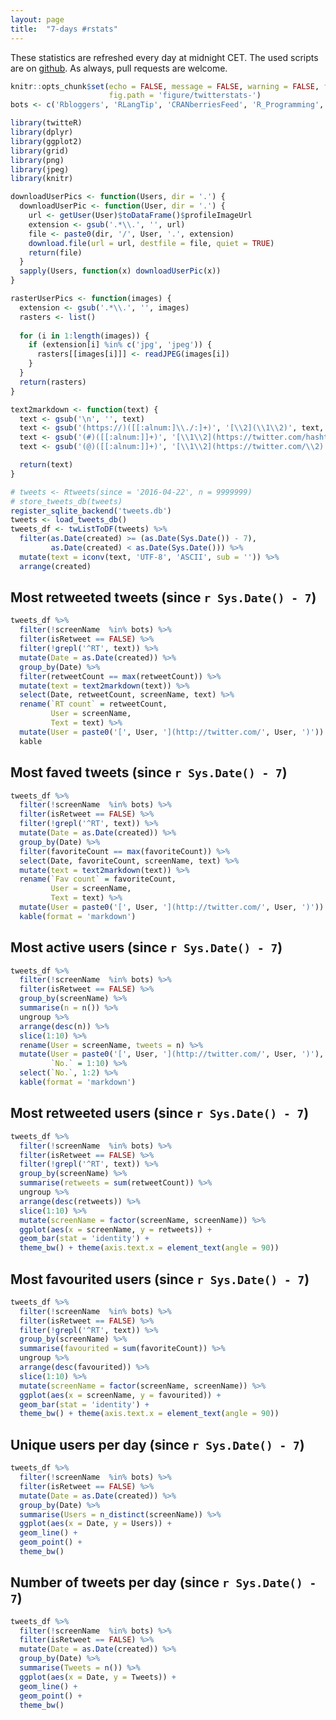 ```yaml
---
layout: page
title:  "7-days #rstats"
---
```


These statistics are refreshed every day at midnight CET. The used scripts are on [github](https://github.com/calligross/twitteRstats). As always, pull requests are welcome.

```r
knitr::opts_chunk$set(echo = FALSE, message = FALSE, warning = FALSE, fig.width = 10, 
                      fig.path = 'figure/twitterstats-')
bots <- c('Rbloggers', 'RLangTip', 'CRANberriesFeed', 'R_Programming', 'SemanticEarth', 'BigDataTweetBot')
```

```r
library(twitteR)
library(dplyr)
library(ggplot2)
library(grid)
library(png)
library(jpeg)
library(knitr)
```


```r
downloadUserPics <- function(Users, dir = '.') {
  downloadUserPic <- function(User, dir = '.') {
    url <- getUser(User)$toDataFrame()$profileImageUrl
    extension <- gsub('.*\\.', '', url)
    file <- paste0(dir, '/', User, '.', extension)
    download.file(url = url, destfile = file, quiet = TRUE)
    return(file)
  }
  sapply(Users, function(x) downloadUserPic(x))
}

rasterUserPics <- function(images) {
  extension <- gsub('.*\\.', '', images)
  rasters <- list()
  
  for (i in 1:length(images)) {
    if (extension[i] %in% c('jpg', 'jpeg')) {
      rasters[[images[i]]] <- readJPEG(images[i])
    }
  }
  return(rasters)
}

text2markdown <- function(text) {
  text <- gsub('\n', '', text)
  text <- gsub('(https://)([[:alnum:]\\./:]+)', '[\\2](\\1\\2)', text, ignore.case = TRUE)
  text <- gsub('(#)([[:alnum:]]+)', '[\\1\\2](https://twitter.com/hashtag/\\2?src=hash)', text)
  text <- gsub('(@)([[:alnum:]]+)', '[\\1\\2](https://twitter.com/\\2)', text)

  return(text)
}

```

```r
# tweets <- Rtweets(since = '2016-04-22', n = 9999999)
# store_tweets_db(tweets)
register_sqlite_backend('tweets.db')
tweets <- load_tweets_db()
tweets_df <- twListToDF(tweets) %>% 
  filter(as.Date(created) >= (as.Date(Sys.Date()) - 7),
         as.Date(created) < as.Date(Sys.Date())) %>%
  mutate(text = iconv(text, 'UTF-8', 'ASCII', sub = '')) %>%
  arrange(created)
```

## Most retweeted tweets (since `r Sys.Date() - 7`)

```r
tweets_df %>%
  filter(!screenName  %in% bots) %>%
  filter(isRetweet == FALSE) %>%
  filter(!grepl('^RT', text)) %>%
  mutate(Date = as.Date(created)) %>%
  group_by(Date) %>%
  filter(retweetCount == max(retweetCount)) %>%
  mutate(text = text2markdown(text)) %>%
  select(Date, retweetCount, screenName, text) %>%
  rename(`RT count` = retweetCount,
         User = screenName,
         Text = text) %>%
  mutate(User = paste0('[', User, '](http://twitter.com/', User, ')')) %>%
  kable
```

## Most faved tweets (since `r Sys.Date() - 7`)

```r
tweets_df %>%
  filter(!screenName  %in% bots) %>%
  filter(isRetweet == FALSE) %>%
  filter(!grepl('^RT', text)) %>%
  mutate(Date = as.Date(created)) %>%
  group_by(Date) %>%
  filter(favoriteCount == max(favoriteCount)) %>%
  select(Date, favoriteCount, screenName, text) %>%
  mutate(text = text2markdown(text)) %>%
  rename(`Fav count` = favoriteCount,
         User = screenName,
         Text = text) %>%
  mutate(User = paste0('[', User, '](http://twitter.com/', User, ')')) %>%
  kable(format = 'markdown')
```

## Most active users (since `r Sys.Date() - 7`)

```r
tweets_df %>%
  filter(!screenName  %in% bots) %>%
  filter(isRetweet == FALSE) %>%
  group_by(screenName) %>%
  summarise(n = n()) %>%
  ungroup %>%
  arrange(desc(n)) %>%
  slice(1:10) %>%
  rename(User = screenName, tweets = n) %>%
  mutate(User = paste0('[', User, '](http://twitter.com/', User, ')'),
         `No.` = 1:10) %>%
  select(`No.`, 1:2) %>%
  kable(format = 'markdown')

```

## Most retweeted users (since `r Sys.Date() - 7`)

```r
tweets_df %>%
  filter(!screenName  %in% bots) %>%
  filter(isRetweet == FALSE) %>%
  filter(!grepl('^RT', text)) %>%
  group_by(screenName) %>%
  summarise(retweets = sum(retweetCount)) %>%
  ungroup %>%
  arrange(desc(retweets)) %>%
  slice(1:10) %>%
  mutate(screenName = factor(screenName, screenName)) %>%
  ggplot(aes(x = screenName, y = retweets)) +
  geom_bar(stat = 'identity') +
  theme_bw() + theme(axis.text.x = element_text(angle = 90))

```

## Most favourited users (since `r Sys.Date() - 7`)

```r
tweets_df %>%
  filter(!screenName  %in% bots) %>%
  filter(isRetweet == FALSE) %>%
  filter(!grepl('^RT', text)) %>%
  group_by(screenName) %>%
  summarise(favourited = sum(favoriteCount)) %>%
  ungroup %>%
  arrange(desc(favourited)) %>%
  slice(1:10) %>%
  mutate(screenName = factor(screenName, screenName)) %>%
  ggplot(aes(x = screenName, y = favourited)) +
  geom_bar(stat = 'identity') +
  theme_bw() + theme(axis.text.x = element_text(angle = 90))

```

## Unique users per day (since `r Sys.Date() - 7`)

```r
tweets_df %>%
  filter(!screenName  %in% bots) %>%
  filter(isRetweet == FALSE) %>%
  mutate(Date = as.Date(created)) %>%
  group_by(Date) %>%
  summarise(Users = n_distinct(screenName)) %>%
  ggplot(aes(x = Date, y = Users)) +
  geom_line() +
  geom_point() +
  theme_bw()

```

## Number of tweets per day (since `r Sys.Date() - 7`)

```r
tweets_df %>%
  filter(!screenName  %in% bots) %>%
  filter(isRetweet == FALSE) %>%
  mutate(Date = as.Date(created)) %>%
  group_by(Date) %>%
  summarise(Tweets = n()) %>%
  ggplot(aes(x = Date, y = Tweets)) +
  geom_line() +
  geom_point() +
  theme_bw()
```

